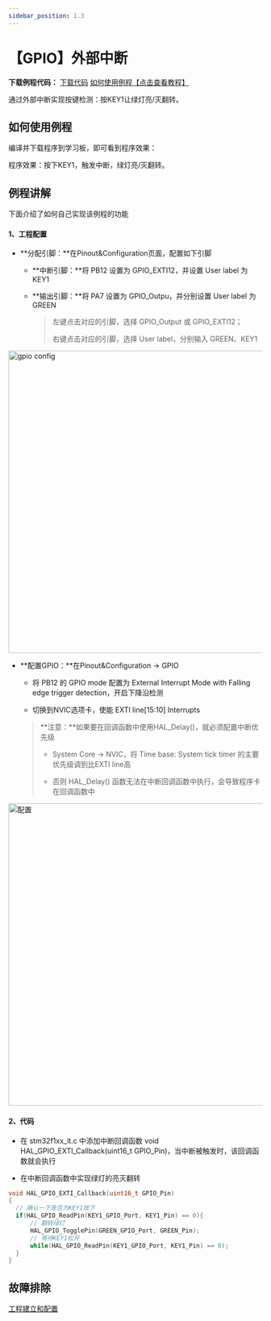 ```yaml
---
sidebar_position: 1.3
---
```

# 【GPIO】外部中断

**下载例程代码：** <a href="https://pan.baidu.com/s/1qqDx7BDkB_yX8ZMhIrnl6g?pwd=gxw6" class="source_download_button">下载代码</a> [如何使用例程【点击查看教程】](/docs/stm32/example/HowToImportExample)

通过外部中断实现按键检测：按KEY1让绿灯亮/灭翻转。

## 如何使用例程

编译并下载程序到学习板，即可看到程序效果：

程序效果：按下KEY1，触发中断，绿灯亮/灭翻转。

## 例程讲解

下面介绍了如何自己实现该例程的功能

#### 1、工程配置

- **分配引脚：**在Pinout&Configuration页面，配置如下引脚

  - **中断引脚：**将 PB12 设置为 GPIO_EXTI12，并设置 User label 为 KEY1

  - **输出引脚：**将 PA7 设置为 GPIO_Outpu，并分别设置 User label 为 GREEN

    > 左键点击对应的引脚，选择 GPIO_Output 或 GPIO_EXTI12；
    >
    > 右键点击对应的引脚，选择 User label，分别输入 GREEN、KEY1

<div style={{ display: "flex", justifyContent: "center", alignItems: "center", marginBottom: "20px"}}>
<img src={require('./img/GPIO_EXTI/gpio config.png').default} alt="gpio config" width="600px" />
</div>

- **配置GPIO：**在Pinout&Configuration -> GPIO

	- 将 PB12 的 GPIO mode 配置为 External Interrupt Mode with Falling edge trigger detection，开启下降沿检测

	- 切换到NVIC选项卡，使能 EXTI line[15:10] Interrupts

	> **注意：**如果要在回调函数中使用HAL_Delay()，就必须配置中断优先级
	>
	> - System Core -> NVIC，将 Time base: System tick timer 的主要优先级调到比EXTI line高
	>
	> - 否则 HAL_Delay() 函数无法在中断回调函数中执行，会导致程序卡在回调函数中

<div style={{ display: "flex", justifyContent: "center", alignItems: "center", marginBottom: "20px"}}>
<img src={require('./img/GPIO_EXTI/配置.png').default} alt="配置" width="600px" />
</div>

#### 2、代码

- 在 stm32f1xx_it.c 中添加中断回调函数 void HAL_GPIO_EXTI_Callback(uint16_t GPIO_Pin)，当中断被触发时，该回调函数就会执行

- 在中断回调函数中实现绿灯的亮灭翻转

```c
void HAL_GPIO_EXTI_Callback(uint16_t GPIO_Pin)
{
  // 确认一下是否为KEY1按下
  if(HAL_GPIO_ReadPin(KEY1_GPIO_Port, KEY1_Pin) == 0){
	  // 翻转绿灯
	  HAL_GPIO_TogglePin(GREEN_GPIO_Port, GREEN_Pin);
	  // 等待KEY1松开
	  while(HAL_GPIO_ReadPin(KEY1_GPIO_Port, KEY1_Pin) == 0);
  }
}
```

## 故障排除

[工程建立和配置](/docs/stm32/FAQ/TroubleShooting)




